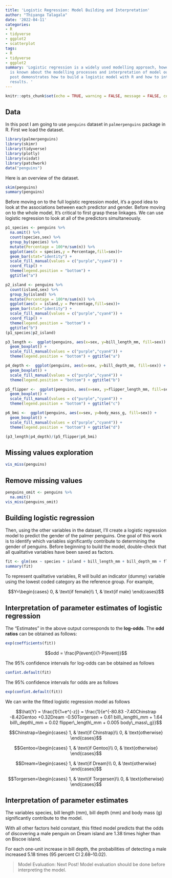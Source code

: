 ```yaml
---
title: 'Logistic Regression: Model Building and Interpretation'
author: "Thiyanga Talagala"
date: '2022-04-11'
categories:
- R
- tidyverse
- ggplot2
- scatterplot
tags:
- R
- tidyverse
- ggplot2
summary: 'Logistic regression is a widely used modelling approach, however little
  is known about the modelling processes and interpretation of model outputs. This
  post demonstrates how to build a logistic model with R and how to interpret the
  results. '
---
```


```r
knitr::opts_chunk$set(echo = TRUE, warning = FALSE, message = FALSE, comment = NA)
```

## Data

In this post I am going to use `penguins` dataset in `palmerpenguins` package in R. First we load the dataset.

```r
library(palmerpenguins)
library(skimr)
library(tidyverse)
library(plotly)
library(visdat)
library(patchwork)
data("penguins")

```

Here is an overview of the dataset.

```r
skim(penguins)
summary(penguins)
```


Before moving on to the full logistic regression model, it's a good idea to look at the associations between each predictor and gender. Before moving on to the whole model, It's critical to first grasp these linkages. We can use logistic regression to look at all of the predictors simultaneously.



```r
p1_species <- penguins %>% 
  na.omit() %>%
  count(species,sex) %>% 
  group_by(species) %>% 
  mutate(Percentage = 100*n/sum(n)) %>% 
  ggplot(aes(x = species,y = Percentage,fill=sex))+
  geom_bar(stat="identity") + 
  scale_fill_manual(values = c("purple","cyan4")) +
  coord_flip() +
  theme(legend.position = "bottom") +
  ggtitle("a") 

p2_island <- penguins %>% 
  count(island,sex) %>% 
  group_by(island) %>% 
  mutate(Percentage = 100*n/sum(n)) %>% 
  ggplot(aes(x = island,y = Percentage,fill=sex))+
  geom_bar(stat="identity") + 
  scale_fill_manual(values = c("purple","cyan4")) + 
  coord_flip() +
  theme(legend.position = "bottom") +
  ggtitle("b")
(p1_species|p2_island)

```


```r

p3_length <-  ggplot(penguins, aes(x=sex, y=bill_length_mm, fill=sex)) +
  geom_boxplot() + 
  scale_fill_manual(values = c("purple","cyan4")) + 
  theme(legend.position = "bottom") + ggtitle("a")

p4_depth <-  ggplot(penguins, aes(x=sex, y=bill_depth_mm, fill=sex)) +
  geom_boxplot() + 
  scale_fill_manual(values = c("purple","cyan4")) + 
  theme(legend.position = "bottom") + ggtitle("b")

p5_flipper <-  ggplot(penguins, aes(x=sex, y=flipper_length_mm, fill=sex)) +
  geom_boxplot() + 
  scale_fill_manual(values = c("purple","cyan4")) + 
  theme(legend.position = "bottom") + ggtitle("c")

p6_bmi <-  ggplot(penguins, aes(x=sex, y=body_mass_g, fill=sex)) +
  geom_boxplot() + 
  scale_fill_manual(values = c("purple","cyan4")) + 
  theme(legend.position = "bottom") + ggtitle("d")

(p3_length|p4_depth)/(p5_flipper|p6_bmi)
```




## Missing values exploration

```r
vis_miss(penguins)
```

## Remove missing values

```r
penguins_omit <- penguins %>%
  na.omit()
vis_miss(penguins_omit)
```

## Building logistic regression

Then, using the other variables in the dataset, I'll create a logistic regression model to predict the gender of the palmer penguins. One goal of this work is to identify which variables significantly contribute to determining the gender of penguins. Before beginning to build the model, double-check that all qualitative variables have been saved as factors.


```r
fit <- glm(sex ~ species + island + bill_length_mm + bill_depth_mm + flipper_length_mm + body_mass_g, data=penguins_omit, family="binomial")
summary(fit)
```

To represent qualitative variables, R will build an indicator (dummy) variable using the lowest coded category as the reference group. For example, 

$$Y=\begin{cases}
0, & \text{if female}\\
1, & \text{if male}
\end{cases}$$

## Interpretation of parameter estimates of logistic regression

The "Estimates" in the above output  corresponds to the **log-odds**. The **odd ratios** can be obtained as follows:

```r
exp(coefficients(fit))

```

$$odd = \frac{P(event)}{1-P(event)}$$

The 95\% confidence intervals for log-odds can be obtained as follows

```r
confint.default(fit)
```

The 95\% confidence intervals for odds are as follows

```r
exp(confint.default(fit))
```


We can write the fitted logistic regression model as follows

$$\hat{Y} = \frac{1}{1+e^{-z}} = \frac{1}{e^{-80.83 -7.40Chinstrap -8.42Gentoo +0.32Dream -0.50Torgersen + 0.61 bill\_length\_mm + 1.64 bill\_depth\_mm + 0.02 flipper\_length\_mm + 0.005 body\_mass\_g}}$$


$$Chinstrap=\begin{cases}
1, & \text{if Chinstrap}\\
0, & \text{otherwise}
\end{cases}$$

$$Gentoo=\begin{cases}
1, & \text{if Gentoo}\\
0, & \text{otherwise}
\end{cases}$$

$$Dream=\begin{cases}
1, & \text{if Dream}\\
0, & \text{otherwise}
\end{cases}$$


$$Torgersen=\begin{cases}
1, & \text{if Torgersen}\\
0, & \text{otherwise}
\end{cases}$$

## Interpretation of parameter estimates

The variables species, bill length (mm), bill depth (mm) and body mass (g) significantly contribute to the model.

With all other factors held constant, this fitted model predicts that the odds of discovering a male penguin on Dream island are 1.38 times higher than on Biscoe island.

For each one-unit increase in bill depth, the probabilities of detecting a male increased 5.18 times (95 percent CI 2.68–10.02). 


> Model Evaluation: Next Post! Model evaluation should be done before interpreting the model. 
